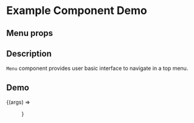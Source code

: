 
<Meta title="Example/Menu" component={Menu} />

# Example Component Demo

## Menu props
<Props of={Menu} />

## Description

`Menu` component provides user basic interface to navigate in a top menu.

## Demo

<Canvas>
  <Story name="Example Menu">
    {(args) => <Menu {...args} />}
  </Story>
</Canvas>
